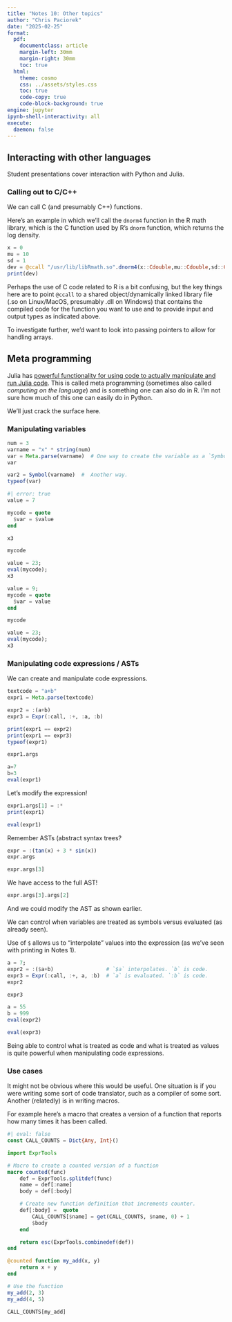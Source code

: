 ```yaml
---
title: "Notes 10: Other topics"
author: "Chris Paciorek"
date: "2025-02-25"
format:
  pdf:
    documentclass: article
    margin-left: 30mm
    margin-right: 30mm
    toc: true
  html:
    theme: cosmo
    css: ../assets/styles.css
    toc: true
    code-copy: true
    code-block-background: true
engine: jupyter
ipynb-shell-interactivity: all
execute:
  daemon: false
---
```



## Interacting with other languages

Student presentations cover interaction with Python and Julia.

### Calling out to C/C++

We can call C (and presumably C++) functions.

Here's an example in which we'll call the `dnorm4` function in the R math library, which is the C function used by R's `dnorm` function, which returns the log density.

```julia
x = 0
mu = 10
sd = 1
dev = @ccall "/usr/lib/libRmath.so".dnorm4(x::Cdouble,mu::Cdouble,sd::Cdouble)::Cdouble;
print(dev)
```

Perhaps the use of C code related to R is a bit confusing, but the key things here are to point `@ccall` to a shared object/dynamically linked library file (.so on Linux/MacOS, presumably .dll on Windows) that contains the compiled code for the function you want to use and to provide input and output types as indicated above.

To investigate further, we'd want to look into passing pointers to allow for handling arrays.

## Meta programming

Julia has [powerful functionality for using code to actually manipulate and run Julia code](https://docs.julialang.org/en/v1/manual/metaprogramming/). This is called meta programming (sometimes also called *computing on the language*) and is something one can also do in R. I'm not sure how much of this one can easily do in Python.

We'll just crack the surface here.

### Manipulating variables


```julia
num = 3
varname = "x" * string(num)
var = Meta.parse(varname)  # One way to create the variable as a `Symbol` object.
var
```
```julia
var2 = Symbol(varname)  #  Another way.
typeof(var)
```
```julia
#| error: true
value = 7

mycode = quote
  $var = $value
end

x3
```
```julia
mycode
```
```julia
value = 23;
eval(mycode);
x3
```

```julia
value = 9;
mycode = quote
  $var = value
end

mycode
```
```julia
value = 23;
eval(mycode);
x3
```

### Manipulating code expressions / ASTs

We can create and manipulate code expressions.

```julia
textcode = "a+b"
expr1 = Meta.parse(textcode)

expr2 = :(a+b)
expr3 = Expr(:call, :+, :a, :b)

print(expr1 == expr2)
print(expr1 == expr3)
typeof(expr1)
```
```julia
expr1.args
```
```julia
a=7
b=3
eval(expr1)
```

Let's modify the expression!

```julia
expr1.args[1] = :*
print(expr1)
```
```julia
eval(expr1)
```

Remember ASTs (abstract syntax trees?

```julia
expr = :(tan(x) + 3 * sin(x))
expr.args
```
```julia
expr.args[3]
```

We have access to the full AST!

```julia
expr.args[3].args[2]
```
And we could modify the AST as shown earlier.



We can control when variables are treated as symbols versus evaluated (as already seen).

Use of `$` allows us to "interpolate" values into the expression (as we've seen with printing in Notes 1).


```julia
a = 7;
expr2 = :($a+b)                 # `$a` interpolates. `b` is code.
expr3 = Expr(:call, :+, a, :b)  # `a` is evaluated. `:b` is code.
expr2
```
```julia
expr3
```
```julia
a = 55
b = 999
eval(expr2)
```
```julia
eval(expr3)
```

Being able to control what is treated as code and what is treated as values is quite powerful when manipulating code expressions.

### Use cases

It might not be obvious where this would be useful. One situation is if you were writing some sort of code translator, such as a compiler of some sort. Another (relatedly) is in writing macros.

For example here's a macro that creates a version of a function that reports how many times it has been called.

```julia
#| eval: false
const CALL_COUNTS = Dict{Any, Int}()

import ExprTools

# Macro to create a counted version of a function
macro counted(func)
    def = ExprTools.splitdef(func)
    name = def[:name]
    body = def[:body]

    # Create new function definition that increments counter.
    def[:body] =  quote
        CALL_COUNTS[$name] = get(CALL_COUNTS, $name, 0) + 1
        $body
    end

    return esc(ExprTools.combinedef(def))
end

@counted function my_add(x, y)
    return x + y
end

# Use the function
my_add(2, 3)
my_add(4, 5)

CALL_COUNTS[my_add]
```
